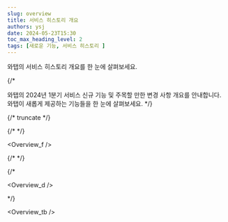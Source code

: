 ```yaml
---
slug: overview
title: 서비스 히스토리 개요
authors: ysj
date: 2024-05-23T15:30
toc_max_heading_level: 2
tags: [새로운 기능, 서비스 히스토리 ]
---
```




와탭의 서비스 히스토리 개요를 한 눈에 살펴보세요.

{/* 







와탭의 2024년 1분기 서비스 신규 기능 및 주목할 만한 변경 사항 개요를 안내합니다. 와탭이 새롭게 제공하는 기능들을 한 눈에 살펴보세요. */}

{/* truncate */}

<div class='history_overview'>


<Overview />

</div>

<div class='history_overview'>


<CustomListItem>

{/* <CustomList> */}


<Overview_f /> 

{/* </CustomList> */}

</CustomListItem>


</div>

{/* <div class='history_overview'>


<Overview_d />

</div> */}

<div class='history_overview'>


<Overview_tb />

</div>